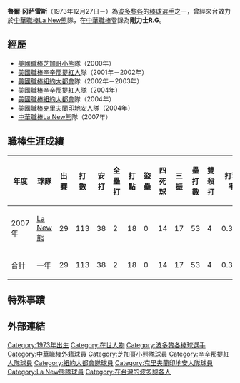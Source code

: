 {{BLP unsourced|time=2020-06-14T10:09:27+00:00}}
{{Infobox CPBL player|
bgcolor1=#008080|
bgcolor2=#008080|
textcolor1=#FFFFFF|
textcolor2=#FFFFFF|
name=魯爾·剛薩雷斯|
image=|
width=100|
position=外野手|
team=|
number=37|
bats=右|
throws=右|
debutdate=8月9日|
debutyear=2007年|
debutteam=La New熊|
statyear=2008年|
stat1label=[[打擊率|打擊率]]|
stat1value=0.336|
stat2label=[[全壘打|全壘打]]|
stat2value=2|
stat3label=[[打點|打點]]|
stat3value=18|
formerteams=<nowiki></nowiki>
*[[La_New熊|La New熊]] （2007年）
}}
'''魯爾·冈萨雷斯'''（1973年12月27日－）為[[波多黎各|波多黎各]]的[[棒球|棒球]][[選手|選手]]之一，曾經來台效力於[[中華職棒|中華職棒]][[La_New熊|La New熊]]隊，在[[中華職棒|中華職棒]]登錄為'''剛力士R.G'''。
==經歷==
*[[美國職棒|美國職棒]][[芝加哥小熊|芝加哥小熊]]隊（2000年） 
*[[美國職棒|美國職棒]][[辛辛那提紅人|辛辛那提紅人]]隊（2001年－2002年） 
*[[美國職棒|美國職棒]][[紐約大都會|紐約大都會]]隊（2002年－2003年） 
*[[美國職棒|美國職棒]][[辛辛那提紅人|辛辛那提紅人]]隊（2004年） 
*[[美國職棒|美國職棒]][[紐約大都會|紐約大都會]]隊（2004年） 
*[[美國職棒|美國職棒]][[克里夫蘭印地安人|克里夫蘭印地安人]]隊（2004年） 
*[[中華職棒|中華職棒]][[La_New熊|La New熊]]隊（2007年） 
==職棒生涯成績==
{|Border=1 WIDTH=800PX
|- align=middle
!年度!!球隊!!出賽!!打數!!安打!!全壘打!!打點!!盜壘!!四死球!!三振!!壘打數!!雙殺打!!打擊率
|- align="center"
|2007年||[[La_New熊|La New熊]]||29||113||38||2||18||0||14||17||53||4||0.336
|- align=center style="color:black; background-color:yellow" 
!合計!!一年!!29||113||38||2||18||0||14||17||53||4||0.336
|}
==特殊事蹟==
==外部連結==
{{start box}}
{{s-before|貝力}}
{{s-title|[[La_new熊|La new熊]]開幕戰先發投手|2006年}}
{{s-after|[[蓋瑞·銳斯|蓋瑞·銳斯]]}}
{{end box}}

{{DEFAULTSORT:Raul Gonzalez}}
[[Category:1973年出生|Category:1973年出生]]
[[Category:在世人物|Category:在世人物]]
[[Category:波多黎各棒球選手|Category:波多黎各棒球選手]]
[[Category:中華職棒外籍球員|Category:中華職棒外籍球員]]
[[Category:芝加哥小熊隊球員|Category:芝加哥小熊隊球員]]
[[Category:辛辛那提紅人隊球員|Category:辛辛那提紅人隊球員]]
[[Category:紐約大都會隊球員|Category:紐約大都會隊球員]]
[[Category:克里夫蘭印地安人隊球員|Category:克里夫蘭印地安人隊球員]]
[[Category:La_New熊隊球員|Category:La New熊隊球員]]
[[Category:在台灣的波多黎各人|Category:在台灣的波多黎各人]]